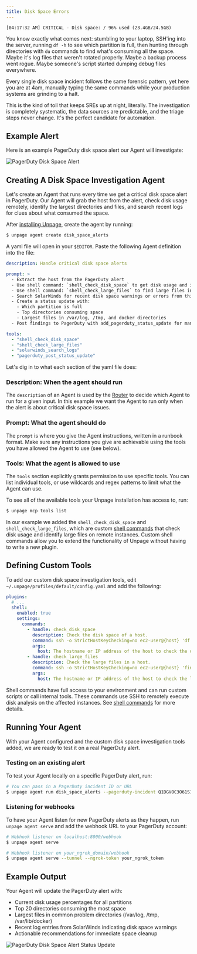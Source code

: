 ```yaml
---
title: Disk Space Errors
---
```


```
[04:17:32 AM] CRITICAL - Disk space: / 96% used (23.4GB/24.5GB)
```

You know exactly what comes next: stumbling to your laptop, SSH'ing into the server,
running `df -h` to see which partition is full, then hunting through directories
with `du` commands to find what's consuming all the space. Maybe it's log files
that weren't rotated properly. Maybe a backup process went rogue. Maybe someone's
script started dumping debug files everywhere.

Every single disk space incident follows the same forensic pattern, yet here you
are at 4am, manually typing the same commands while your production systems are
grinding to a halt.

This is the kind of toil that keeps SREs up at night, literally.
The investigation is completely systematic, the data sources are predictable,
and the triage steps never change. It's the perfect candidate for automation.


## Example Alert

Here is an example PagerDuty disk space alert our Agent will investigate:

![PagerDuty Disk Space Alert](/images/examples/disk/alert.png)


## Creating A Disk Space Investigation Agent

Let's create an Agent that runs every time we get a critical disk space alert
in PagerDuty. Our Agent will grab the host from the alert,
check disk usage remotely, identify the largest directories and files, and
search recent logs for clues about what consumed the space.

After [installing Unpage](/), create the agent by running:

```bash
$ unpage agent create disk_space_alerts
```

A yaml file will open in your `$EDITOR`. Paste the following Agent definition
into the file:

```yaml
description: Handle critical disk space alerts

prompt: >
  - Extract the host from the PagerDuty alert
  - Use shell command: `shell_check_disk_space` to get disk usage and identify largest directories
  - Use shell command: `shell_check_large_files` to find large files in common problem directories
  - Search SolarWinds for recent disk space warnings or errors from this host
  - Create a status update with:
    - Which partition is full
    - Top directories consuming space
    - Largest files in /var/log, /tmp, and docker directories
  - Post findings to PagerDuty with add_pagerduty_status_update for manual review and action

tools:
  - "shell_check_disk_space"
  - "shell_check_large_files"
  - "solarwinds_search_logs"
  - "pagerduty_post_status_update"
```

Let's dig in to what each section of the yaml file does:


### Description: When the agent should run

The `description` of an Agent is used by the [Router](/concepts/router) to
decide which Agent to run for a given input. In this example we want the Agent
to run only when the alert is about critical disk space issues.

### Prompt: What the agent should do

The `prompt` is where you give the Agent instructions, written in a runbook
format. Make sure any instructions you give are achievable using the tools
you have allowed the Agent to use (see below).

### Tools: What the agent is allowed to use

The `tools` section explicitly grants permission to use specific tools. You can
list individual tools, or use wildcards and regex patterns to limit what the
Agent can use.

To see all of the available tools your Unpage installation has access to, run:

```bash
$ unpage mcp tools list
```

In our example we added the `shell_check_disk_space` and `shell_check_large_files`,
which are custom [shell commands](/plugins/shell) that check disk usage and
identify large files on remote instances. Custom shell commands allow you to
extend the functionality of Unpage without having to write a new plugin.

## Defining Custom Tools

To add our custom disk space investigation tools, edit `~/.unpage/profiles/default/config.yaml`
and add the following:

```yaml
plugins:
  # ...
  shell:
    enabled: true
    settings:
      commands:
        - handle: check_disk_space
          description: Check the disk space of a host.
          command: ssh -o StrictHostKeyChecking=no ec2-user@{host} 'df -h && echo "---" && du -h / --max-depth=2 2>/dev/null | sort -hr | head -20'
          args:
            host: The hostname or IP address of the host to check the disk space for
        - handle: check_large_files
          description: Check the large files in a host.
          command: ssh -o StrictHostKeyChecking=no ec2-user@{host} 'find /var/log /tmp /var/lib/docker -type f -size +100M 2>/dev/null | xargs -I {{}} ls -lh {{}} | sort -k5 -hr | head -20'
          args:
            host: The hostname or IP address of the host to check the large files for
```

Shell commands have full access to your environment and can run custom scripts
or call internal tools. These commands use SSH to remotely execute disk analysis
on the affected instances. See [shell commands](/plugins/shell) for more details.

## Running Your Agent

With your Agent configured and the custom disk space investigation tools added,
we are ready to test it on a real PagerDuty alert.

### Testing on an existing alert

To test your Agent locally on a specific PagerDuty alert, run:

```bash
# You can pass in a PagerDuty incident ID or URL
$ unpage agent run disk_space_alerts --pagerduty-incident Q1DGVOC3O61S10
```

### Listening for webhooks

To have your Agent listen for new PagerDuty alerts as they happen, run
`unpage agent serve` and add the webhook URL to your PagerDuty account:

```bash
# Webhook listener on localhost:8000/webhook
$ unpage agent serve

# Webhook listener on your_ngrok_domain/webhook
$ unpage agent serve --tunnel --ngrok-token your_ngrok_token
```


## Example Output

Your Agent will update the PagerDuty alert with:
- Current disk usage percentages for all partitions
- Top 20 directories consuming the most space
- Largest files in common problem directories (/var/log, /tmp, /var/lib/docker)
- Recent log entries from SolarWinds indicating disk space warnings
- Actionable recommendations for immediate space cleanup

![PagerDuty Disk Space Alert Status Update](/images/examples/disk/status.png)
